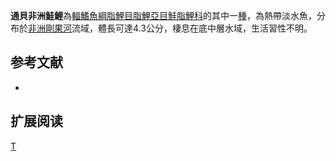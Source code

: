 {{Speciesbox 
| genus = Alestopetersius
| species = tumbensis
| status = LC
| status_system = IUCN3.1
| authority =  [[Hoedeman|Hoedeman]], 1951
| synonyms = *''Alestopetersius xenurus tumbensis''<br /><small>Hoedeman, 1951</small>
*''Duboisialestes tumbensis''<br /><small>Hoedeman, 1951</small>
*''Hemigrammopetersius tumbensis''<br /><small>Hoedeman, 1951</small>
*''Phenacogrammus xenurus tumbensis''<br /><small>Hoedeman, 1951</small>
}}
'''通貝非洲鮭鯉'''為[[輻鰭魚綱|輻鰭魚綱]][[脂鯉目|脂鯉目]][[脂鯉亞目|脂鯉亞目]][[鮭脂鯉科|鮭脂鯉科]]的其中一[[種|種]]，為熱帶淡水魚，分布於[[非洲|非洲]][[剛果河|剛果河]]流域，體長可達4.3公分，棲息在底中層水域，生活習性不明。

==参考文献==
{{refbegin}}
*{{FishBase_species|genus=Alestopetersius|species=tumbensis|year=2014|month=1}}
{{refend}}

== 扩展阅读 ==
{{refbegin}}
{{wikispecies-inline|Alestopetersius tumbensis |通貝非洲鮭鯉}}
{{refend}}

{{Taxonbar|from=Q13257520}}

[[Category:非洲鮭鯉屬|T]]


{{魚類小作品}}